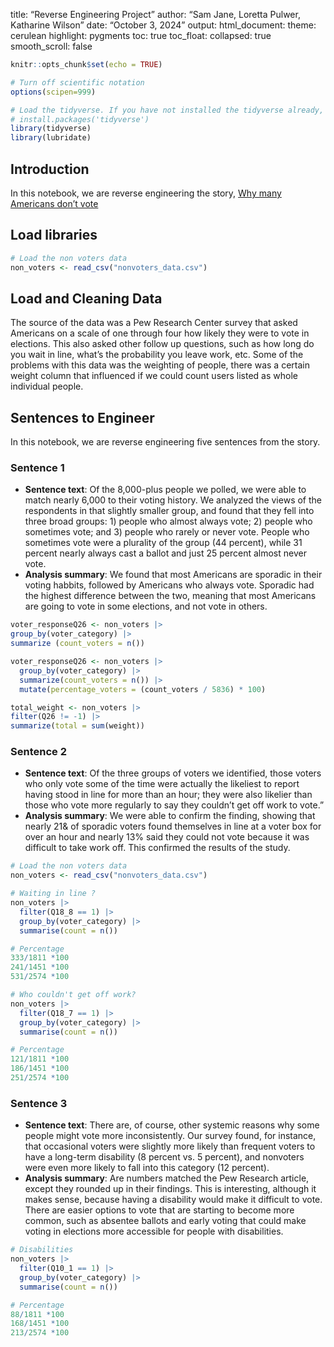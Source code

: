 title: "Reverse Engineering Project"
author: "Sam Jane, Loretta Pulwer, Katharine Wilson"
date: "October 3, 2024"
output:
  html_document: 
    theme: cerulean
    highlight: pygments
    toc: true
    toc_float:
      collapsed: true
      smooth_scroll: false
      
```r
knitr::opts_chunk$set(echo = TRUE)
```

```r
# Turn off scientific notation
options(scipen=999)

# Load the tidyverse. If you have not installed the tidyverse already, remove the # from the next line and run it first.  
# install.packages('tidyverse')
library(tidyverse)
library(lubridate)
```
## Introduction 

In this notebook, we are reverse engineering the story, [Why many Americans don't vote](https://projects.fivethirtyeight.com/non-voters-poll-2020-election/)

## Load libraries
```r
# Load the non voters data
non_voters <- read_csv("nonvoters_data.csv")
```
## Load and Cleaning Data

The source of the data was a Pew Research Center survey that asked Americans on a scale of one through four how likely they were to vote in elections. This also asked other follow up questions, such as how long do you wait in line, what's the probability you leave work, etc. Some of the problems with this data was the weighting of people, there was a certain weight column that influenced if we could count users listed as whole individual people.

## Sentences to Engineer
In this notebook, we are reverse engineering five sentences from the story.

### Sentence 1

* **Sentence text**: Of the 8,000-plus people we polled, we were able to match nearly 6,000 to their voting history. We analyzed the views of the respondents in that slightly smaller group, and found that they fell into three broad groups: 1) people who almost always vote; 2) people who sometimes vote; and 3) people who rarely or never vote. People who sometimes vote were a plurality of the group (44 percent), while 31 percent nearly always cast a ballot and just 25 percent almost never vote.
* **Analysis summary**: We found that most Americans are sporadic in their voting habbits, followed by Americans who always vote. Sporadic had the highest difference between the two, meaning that most Americans are going to vote in some elections, and not vote in others.
```r
voter_responseQ26 <- non_voters |> 
group_by(voter_category) |>
summarize (count_voters = n())
```
```r
voter_responseQ26 <- non_voters |> 
  group_by(voter_category) |> 
  summarize(count_voters = n()) |> 
  mutate(percentage_voters = (count_voters / 5836) * 100)
```

```r
total_weight <- non_voters |>
filter(Q26 != -1) |>
summarize(total = sum(weight))
```

### Sentence 2

* **Sentence text**: Of the three groups of voters we identified, those voters who only vote some of the time were actually the likeliest to report having stood in line for more than an hour; they were also likelier than those who vote more regularly to say they couldn’t get off work to vote.”
* **Analysis summary**: We were able to confirm the finding, showing that nearly 21& of sporadic voters found themselves in line at a voter box for over an hour and nearly 13% said they could not vote because it was difficult to take work off. This confirmed the results of the study.

```r
# Load the non voters data
non_voters <- read_csv("nonvoters_data.csv")
```

```r
# Waiting in line ?
non_voters |>
  filter(Q18_8 == 1) |>
  group_by(voter_category) |>
  summarise(count = n())
```

```r
# Percentage
333/1811 *100
241/1451 *100
531/2574 *100
```

```r
# Who couldn't get off work?
non_voters |>
  filter(Q18_7 == 1) |>
  group_by(voter_category) |>
  summarise(count = n())
```

```r
# Percentage
121/1811 *100
186/1451 *100
251/2574 *100
```

### Sentence 3

* **Sentence text**: There are, of course, other systemic reasons why some people might vote more inconsistently. Our survey found, for instance, that occasional voters were slightly more likely than frequent voters to have a long-term disability (8 percent vs. 5 percent), and nonvoters were even more likely to fall into this category (12 percent).
* **Analysis summary**: Are numbers matched the Pew Research article, except they rounded up in their findings. This is interesting, although it makes sense, because having a disability would make it difficult to vote. There are easier options to vote that are starting to become more common, such as absentee ballots and early voting that could make voting in elections more accessible for people with disabilities.

```r
# Disabilities 
non_voters |>
  filter(Q10_1 == 1) |>
  group_by(voter_category) |>
  summarise(count = n())
```

```r
# Percentage
88/1811 *100
168/1451 *100
213/2574 *100
```